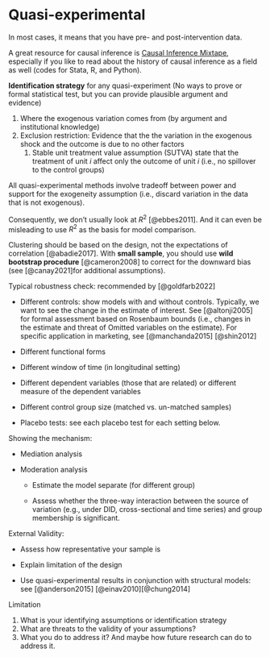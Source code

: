 # Quasi-experimental

In most cases, it means that you have pre- and post-intervention data.

A great resource for causal inference is [Causal Inference Mixtape](https://mixtape.scunning.com/introduction.html), especially if you like to read about the history of causal inference as a field as well (codes for Stata, R, and Python).

**Identification strategy** for any quasi-experiment (No ways to prove or formal statistical test, but you can provide plausible argument and evidence)

1.  Where the exogenous variation comes from (by argument and institutional knowledge)
2.  Exclusion restriction: Evidence that the the variation in the exogenous shock and the outcome is due to no other factors
    1.  Stable unit treatment value assumption (SUTVA) state that the treatment of unit $i$ affect only the outcome of unit $i$ (i.e., no spillover to the control groups)

All quasi-experimental methods involve tradeoff between power and support for the exogeneity assumption (i.e., discard variation in the data that is not exogenous).

Consequently, we don't usually look at $R^2$ [@ebbes2011]. And it can even be misleading to use $R^2$ as the basis for model comparison.

Clustering should be based on the design, not the expectations of correlation [@abadie2017]. With **small sample**, you should use **wild bootstrap procedure** [@cameron2008] to correct for the downward bias (see [@canay2021]for additional assumptions).

Typical robustness check: recommended by [@goldfarb2022]

-   Different controls: show models with and without controls. Typically, we want to see the change in the estimate of interest. See [@altonji2005] for formal assessment based on Rosenbaum bounds (i.e., changes in the estimate and threat of Omitted variables on the estimate). For specific application in marketing, see [@manchanda2015] [@shin2012]

-   Different functional forms

-   Different window of time (in longitudinal setting)

-   Different dependent variables (those that are related) or different measure of the dependent variables

-   Different control group size (matched vs. un-matched samples)

-   Placebo tests: see each placebo test for each setting below.

Showing the mechanism:

-   Mediation analysis

-   Moderation analysis

    -   Estimate the model separate (for different group)

    -   Assess whether the three-way interaction between the source of variation (e.g., under DID, cross-sectional and time series) and group membership is significant.

External Validity:

-   Assess how representative your sample is

-   Explain limitation of the design

-   Use quasi-experimental results in conjunction with structural models: see [@anderson2015] [@einav2010][@chung2014]

Limitation

1.  What is your identifying assumptions or identification strategy
2.  What are threats to the validity of your assumptions?
3.  What you do to address it? And maybe how future research can do to address it.
